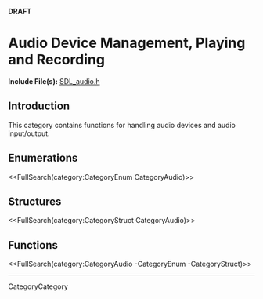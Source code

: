 <!-- #master-page:CategoryTemplate -->
<!-- #master-date:Unknown-Date -->
<!-- format wiki -->
<!-- language en -->
'''DRAFT'''

= Audio Device Management, Playing and Recording =

'''Include File(s):'''  [http://hg.libsdl.org/SDL/file/tip/include/SDL_audio.h SDL_audio.h]


== Introduction ==

This category contains functions for handling audio devices and audio input/output.

== Enumerations ==
<<FullSearch(category:CategoryEnum CategoryAudio)>>

== Structures ==
<<FullSearch(category:CategoryStruct CategoryAudio)>>

== Functions ==

<<FullSearch(category:CategoryAudio -CategoryEnum -CategoryStruct)>>

----
CategoryCategory
